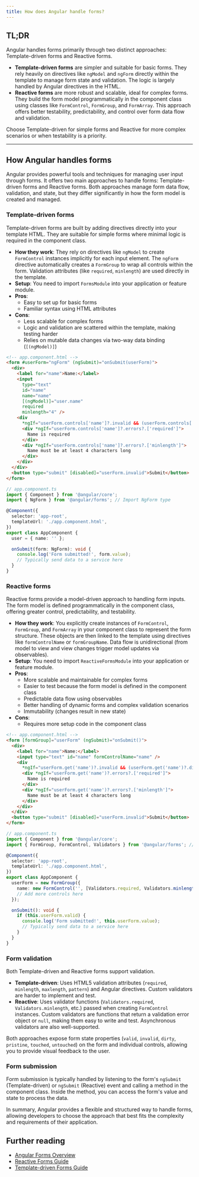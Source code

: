 ```yaml
---
title: How does Angular handle forms?
---
```


## TL;DR

Angular handles forms primarily through two distinct approaches: Template-driven forms and Reactive forms.

- **Template-driven forms** are simpler and suitable for basic forms. They rely heavily on directives like `ngModel` and `ngForm` directly within the template to manage form state and validation. The logic is largely handled by Angular directives in the HTML.
- **Reactive forms** are more robust and scalable, ideal for complex forms. They build the form model programmatically in the component class using classes like `FormControl`, `FormGroup`, and `FormArray`. This approach offers better testability, predictability, and control over form data flow and validation.

Choose Template-driven for simple forms and Reactive for more complex scenarios or when testability is a priority.

---

## How Angular handles forms

Angular provides powerful tools and techniques for managing user input through forms. It offers two main approaches to handle forms: Template-driven forms and Reactive forms. Both approaches manage form data flow, validation, and state, but they differ significantly in how the form model is created and managed.

### Template-driven forms

Template-driven forms are built by adding directives directly into your template HTML. They are suitable for simple forms where minimal logic is required in the component class.

- **How they work**: They rely on directives like `ngModel` to create `FormControl` instances implicitly for each input element. The `ngForm` directive automatically creates a `FormGroup` to wrap all controls within the form. Validation attributes (like `required`, `minlength`) are used directly in the template.
- **Setup**: You need to import `FormsModule` into your application or feature module.
- **Pros**:
  - Easy to set up for basic forms
  - Familiar syntax using HTML attributes
- **Cons**:
  - Less scalable for complex forms
  - Logic and validation are scattered within the template, making testing harder
  - Relies on mutable data changes via two-way data binding (`[(ngModel)]`)

```html
<!-- app.component.html -->
<form #userForm="ngForm" (ngSubmit)="onSubmit(userForm)">
  <div>
    <label for="name">Name:</label>
    <input
      type="text"
      id="name"
      name="name"
      [(ngModel)]="user.name"
      required
      minlength="4" />
    <div
      *ngIf="userForm.controls['name']?.invalid && (userForm.controls['name']?.dirty || userForm.controls['name']?.touched)">
      <div *ngIf="userForm.controls['name']?.errors?.['required']">
        Name is required
      </div>
      <div *ngIf="userForm.controls['name']?.errors?.['minlength']">
        Name must be at least 4 characters long
      </div>
    </div>
  </div>
  <button type="submit" [disabled]="userForm.invalid">Submit</button>
</form>
```

```typescript
// app.component.ts
import { Component } from '@angular/core';
import { NgForm } from '@angular/forms'; // Import NgForm type

@Component({
  selector: 'app-root',
  templateUrl: './app.component.html',
})
export class AppComponent {
  user = { name: '' };

  onSubmit(form: NgForm): void {
    console.log('Form submitted!', form.value);
    // Typically send data to a service here
  }
}
```

### Reactive forms

Reactive forms provide a model-driven approach to handling form inputs. The form model is defined programmatically in the component class, offering greater control, predictability, and testability.

- **How they work**: You explicitly create instances of `FormControl`, `FormGroup`, and `FormArray` in your component class to represent the form structure. These objects are then linked to the template using directives like `formControlName` or `formGroupName`. Data flow is unidirectional (from model to view and view changes trigger model updates via observables).
- **Setup**: You need to import `ReactiveFormsModule` into your application or feature module.
- **Pros**:
  - More scalable and maintainable for complex forms
  - Easier to test because the form model is defined in the component class
  - Predictable data flow using observables
  - Better handling of dynamic forms and complex validation scenarios
  - Immutability (changes result in new state)
- **Cons**:
  - Requires more setup code in the component class

```html
<!-- app.component.html -->
<form [formGroup]="userForm" (ngSubmit)="onSubmit()">
  <div>
    <label for="name">Name:</label>
    <input type="text" id="name" formControlName="name" />
    <div
      *ngIf="userForm.get('name')?.invalid && (userForm.get('name')?.dirty || userForm.get('name')?.touched)">
      <div *ngIf="userForm.get('name')?.errors?.['required']">
        Name is required
      </div>
      <div *ngIf="userForm.get('name')?.errors?.['minlength']">
        Name must be at least 4 characters long
      </div>
    </div>
  </div>
  <button type="submit" [disabled]="userForm.invalid">Submit</button>
</form>
```

```typescript
// app.component.ts
import { Component } from '@angular/core';
import { FormGroup, FormControl, Validators } from '@angular/forms'; // Import form classes

@Component({
  selector: 'app-root',
  templateUrl: './app.component.html',
})
export class AppComponent {
  userForm = new FormGroup({
    name: new FormControl('', [Validators.required, Validators.minlength(4)]),
    // Add more controls here
  });

  onSubmit(): void {
    if (this.userForm.valid) {
      console.log('Form submitted!', this.userForm.value);
      // Typically send data to a service here
    }
  }
}
```

### Form validation

Both Template-driven and Reactive forms support validation.

- **Template-driven**: Uses HTML5 validation attributes (`required`, `minlength`, `maxlength`, `pattern`) and Angular directives. Custom validators are harder to implement and test.
- **Reactive**: Uses validator functions (`Validators.required`, `Validators.minlength`, etc.) passed when creating `FormControl` instances. Custom validators are functions that return a validation error object or `null`, making them easy to write and test. Asynchronous validators are also well-supported.

Both approaches expose form state properties (`valid`, `invalid`, `dirty`, `pristine`, `touched`, `untouched`) on the form and individual controls, allowing you to provide visual feedback to the user.

### Form submission

Form submission is typically handled by listening to the form's `ngSubmit` (Template-driven) or `ngSubmit` (Reactive) event and calling a method in the component class. Inside the method, you can access the form's value and state to process the data.

In summary, Angular provides a flexible and structured way to handle forms, allowing developers to choose the approach that best fits the complexity and requirements of their application.

## Further reading

- [Angular Forms Overview](https://angular.dev/guide/forms)
- [Reactive Forms Guide](https://angular.dev/guide/forms/reactive-forms)
- [Template-driven Forms Guide](https://angular.dev/guide/forms/template-driven-forms)
